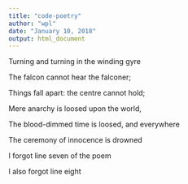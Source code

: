 ```yaml
---
title: "code-poetry"
author: "wpl"
date: "January 10, 2018"
output: html_document
---
```


Turning and turning in the winding gyre

The falcon cannot hear the falconer;

Things fall apart: the centre cannot hold;

Mere anarchy is loosed upon the world,

The blood-dimmed time is loosed, and everywhere

The ceremony of innocence is drowned

I forgot line seven of the poem

I also forgot line eight
